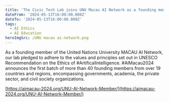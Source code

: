 ```yaml
---
title: 'The Civic Tech Lab joins UNU Macau AI Network as a founding member! '
dateFrom: '2024-05-13T16:00:00.000Z'
dateTo: '2024-05-13T16:00:00.000Z'
tags:
  - AI Ethics
  - AI Education
heroImgSrc: /UNU macau ai-network.png
---
```


As a founding member of the United Nations University MACAU AI Network, our lab pledged to adhere to the values and principles set out in  UNESCO Recommendation on the Ethics of #ArtificalIntelligence. #AIMacau2024 announces the first batch of more than 40 founding members from over 19 countries and regions, encompassing governments, academia, the private sector, and civil society organizations.

[https://aimacau-2024.org/UNU-AI-Network-Member/](https://aimacau-2024.org/UNU-AI-Network-Member/)
